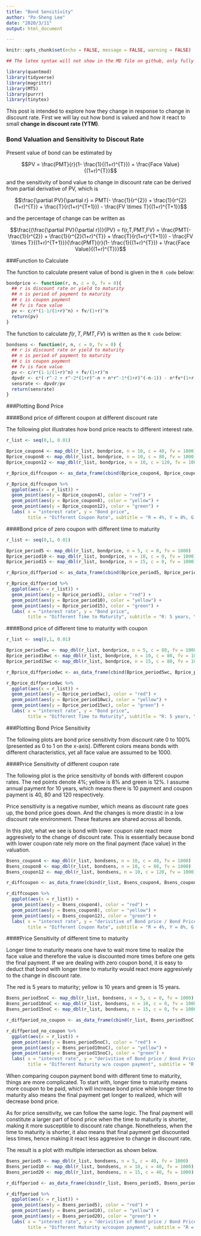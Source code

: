 ```yaml
---
title: "Bond Sensitivity"
author: "Po-Sheng Lee"
date: "2020/3/11"
output: html_document

---
```


```r

knitr::opts_chunk$set(echo = FALSE, message = FALSE, warning = FALSE)

## The latex syntax will not show in the MD file on github, only fully rendered html with MathJax will be shown

```

```r
library(quantmod)
library(tidyverse)
library(magrittr)
library(MTS)
library(purrr)
library(tinytex)
```

This post is intended to explore how they change in response to change in discount rate. First we will lay out how bond is valued and how it react to small **change in discount rate (YTM)**.

### Bond Valuation and Sensitivity to Discout Rate

Present value of bond can be estimated by

$$PV = \frac{PMT}{r}(1- \frac{1}{(1+r)^{T}}) + \frac{Face Value}{(1+r)^{T}}$$

and the sensitivity of bond value to change in discount rate can be derived from partial derivative of PV, which is 

$$\frac{\partial PV}{\partial r} = PMT(- \frac{1}{r^{2}} + \frac{1}{r^{2}(1+r)^{T}} + \frac{T}{r(1+r)^{T+1}}) - \frac{FV \times T}{(1+r)^{T+1}}$$ 

and the percentage of change can be written as 

$$\frac{(\frac{\partial PV}{\partial r})}{PV} = f(r,T,PMT,FV) = \frac{PMT(- \frac{1}{r^{2}} + \frac{1}{r^{2}(1+r)^{T}} + \frac{T}{r(1+r)^{T+1}}) - \frac{FV \times T}{(1+r)^{T+1}}}{\frac{PMT}{r}(1- \frac{1}{(1+r)^{T}}) + \frac{Face Value}{(1+r)^{T}}}$$ 

###Function to Calculate 

The function to calculate present value of bond is given in the `R code` below:

```r

bondprice <- function(r, n, c = 0, fv = 0){
  ## r is discount rate or yield to maturity
  ## n is period of payment to maturity 
  ## c is coupon payment
  ## fv is face value
  pv <- c/r*(1-1/(1+r)^n) + fv/(1+r)^n
  return(pv)
}

```

The function to calculate $f(r,T,PMT,FV)$ is written as the `R code` below:

```r

bondsens <- function(r, n, c = 0, fv = 0) {
  ## r is discount rate or yield to maturity
  ## n is period of payment to maturity 
  ## c is coupon payment
  ## fv is face value
  pv <- c/r*(1-1/(1+r)^n) + fv/(1+r)^n
  dpvdr <- c*(-r^-2 + r^-2*(1+r)^-n + n*r^-1*(1+r)^(-n-1)) - n*fv*(1+r)^(-n-1)
  sensrate <- dpvdr/pv
  return(sensrate)
}


```

###Plotting Bond Price

####Bond price of different coupon at different discount rate

The following plot illustrates how bond price reacts to different interest rate.

```r

r_list <- seq(0,1, 0.01)

Bprice_coupon4 <- map_dbl(r_list, bondprice, n = 10, c = 40, fv = 1000)
Bprice_coupon8 <- map_dbl(r_list, bondprice, n = 10, c = 80, fv = 1000)
Bprice_coupon12 <- map_dbl(r_list, bondprice, n = 10, c = 120, fv = 1000)

r_Bprice_diffcoupon <- as_data_frame(cbind(Bprice_coupon4, Bprice_coupon8, Bprice_coupon12))

r_Bprice_diffcoupon %>%
  ggplot(aes(x = r_list)) +
  geom_point(aes(y = Bprice_coupon4), color = "red") + 
  geom_point(aes(y = Bprice_coupon8), color = "yellow") +
  geom_point(aes(y = Bprice_coupon12), color = "green") +
  labs( x = "interest rate", y = "Bond price", 
        title = "Different Coupon Rate", subtitle = "R = 4%, Y = 8%, G = 12%")

```

####Bond price of zero coupon with different time to maturity

```r

r_list <- seq(0,1, 0.01)

Bprice_period5 <- map_dbl(r_list, bondprice, n = 5, c = 0, fv = 1000)
Bprice_period10 <- map_dbl(r_list, bondprice, n = 10, c = 0, fv = 1000)
Bprice_period15 <- map_dbl(r_list, bondprice, n = 15, c = 0, fv = 1000)

r_Bprice_diffperiod <- as_data_frame(cbind(Bprice_period5, Bprice_period10, Bprice_period15))

r_Bprice_diffperiod %>%
  ggplot(aes(x = r_list)) +
  geom_point(aes(y = Bprice_period5), color = "red") + 
  geom_point(aes(y = Bprice_period10), color = "yellow") +
  geom_point(aes(y = Bprice_period15), color = "green") +
  labs( x = "interest rate", y = "Bond price", 
        title = "Different Time to Maturity", subtitle = "R: 5 years, Y: 10 years, G = 15 years")

```
####Bond price of different time to maturity with coupon

```r

r_list <- seq(0,1, 0.01)

Bprice_period5wc <- map_dbl(r_list, bondprice, n = 5, c = 80, fv = 1000)
Bprice_period10wc <- map_dbl(r_list, bondprice, n = 10, c = 80, fv = 1000)
Bprice_period15wc <- map_dbl(r_list, bondprice, n = 15, c = 80, fv = 1000)

r_Bprice_diffperiodwc <- as_data_frame(cbind(Bprice_period5wc, Bprice_period10wc, Bprice_period15wc))

r_Bprice_diffperiodwc %>%
  ggplot(aes(x = r_list)) +
  geom_point(aes(y = Bprice_period5wc), color = "red") + 
  geom_point(aes(y = Bprice_period10wc), color = "yellow") +
  geom_point(aes(y = Bprice_period15wc), color = "green") +
  labs( x = "interest rate", y = "Bond price", 
        title = "Different Time to Maturity", subtitle = "R: 5 years, Y: 10 years, G = 15 years")

```


###Plotting Bond Price Sensitivity  

The following plots are bond price sensitivity from discount rate 0 to 100% (presented as 0 to 1 on the x-axis). Different colors means bonds with different characteristics, yet all face value are assumed to be 1000.

####Price Sensitivity of different coupon rate

The following plot is the price sensitivity of bonds with different coupon rates. The red points denote 4%; yellow is 8% and green is 12%. I assume annual payment for 10 years, which means there is 10 payment and coupon payment is 40, 80 and 120 respectively.

Price sensitivity is a negative number, which means as discount rate goes up, the bond price goes down. And the changes is more drastic in a low discount rate environment. These features are shared across all bonds. 

In this plot, what we see is bond with lower coupon rate react more aggresively to the change of discount rate. This is essentially because bond with lower coupon rate rely more on the final payment (face value) in the valuation.

```r

Bsens_coupon4 <- map_dbl(r_list, bondsens, n = 10, c = 40, fv = 1000)
Bsens_coupon8 <- map_dbl(r_list, bondsens, n = 10, c = 80, fv = 1000)
Bsens_coupon12 <- map_dbl(r_list, bondsens, n = 10, c = 120, fv = 1000)

r_diffcoupon <- as_data_frame(cbind(r_list, Bsens_coupon4, Bsens_coupon8, Bsens_coupon12))

r_diffcoupon %>%
  ggplot(aes(x = r_list)) +
  geom_point(aes(y = Bsens_coupon4), color = "red") + 
  geom_point(aes(y = Bsens_coupon8), color = "yellow") +
  geom_point(aes(y = Bsens_coupon12), color = "green") +
  labs( x = "interest rate", y = "derivitive of Bond price / Bond Price", 
        title = "Different Coupon Rate", subtitle = "R = 4%, Y = 8%, G = 12%")
```

####Price Sensitivity of different time to maturity

Longer time to maturity means one have to wait more time to realize the face value and therefore the value is discounted more times before one gets the final payment. If we are dealing with zero coupon bond, it is easy to deduct that bond with longer time to maturity would react more aggresively to the change in discount rate.

The red is 5 years to maturity; yellow is 10 years and green is 15 years.

```r
Bsens_period5noC <- map_dbl(r_list, bondsens, n = 5, c = 0, fv = 1000)
Bsens_period10noC <- map_dbl(r_list, bondsens, n = 10, c = 0, fv = 1000)
Bsens_period15noC <- map_dbl(r_list, bondsens, n = 15, c = 0, fv = 1000)

r_diffperiod_no_coupon <- as_data_frame(cbind(r_list, Bsens_period5noC, Bsens_period10noC, Bsens_period15noC))

r_diffperiod_no_coupon %>%
  ggplot(aes(x = r_list)) +
  geom_point(aes(y = Bsens_period5noC), color = "red") + 
  geom_point(aes(y = Bsens_period10noC), color = "yellow") +
  geom_point(aes(y = Bsens_period15noC), color = "green") +
  labs( x = "interest rate", y = "derivitive of Bond price / Bond Price",
        title = "Different Maturity w/o coupon payment", subtitle = "R = 5, Y = 10, G = 15")

```

When comparing coupon payment bond with different time to maturity, things are more complicated. To start with, longer time to maturity means more coupon to be paid, which will increase bond price while longer time to maturity also means the final payment get longer to realized, which will decrease bond price. 

As for price sensitivity, we can follow the same logic. The final payment will constitute a larger part of bond price when the time to maturity is shorter, making it more susceptible to discount rate change. Nonetheless, when the time to maturity is shorter, it also means that final payment get discounted less times, hence making it react less aggresive to change in discount rate.

The result is a plot with multiple intersection as shown below.

```r
Bsens_period5 <- map_dbl(r_list, bondsens, n = 5, c = 40, fv = 1000)
Bsens_period10 <- map_dbl(r_list, bondsens, n = 10, c = 40, fv = 1000)
Bsens_period20 <- map_dbl(r_list, bondsens, n = 15, c = 40, fv = 1000)

r_diffperiod <- as_data_frame(cbind(r_list, Bsens_period5, Bsens_period10, Bsens_period20))

r_diffperiod %>%
  ggplot(aes(x = r_list)) +
  geom_point(aes(y = Bsens_period5), color = "red") + 
  geom_point(aes(y = Bsens_period10), color = "yellow") +
  geom_point(aes(y = Bsens_period20), color = "green") +
  labs( x = "interest rate", y = "derivitive of Bond price / Bond Price",
        title = "Different Maturity w/coupon payment", subtitle = "R = 5, Y = 10, G = 20")
```




